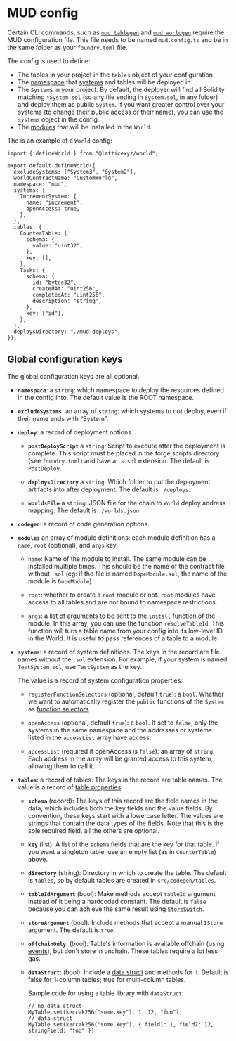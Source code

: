 # MUD config

Certain CLI commands, such as [`mud tablegen`](/cli/tablegen) and [`mud worldgen`](/cli/worldgen) require the MUD configuration file.
This file needs to be named `mud.config.ts` and be in the same folder as your `foundry.toml` file.

The config is used to define:

- The tables in your project in the `tables` object of your configuration.
- The [namespace](/world/namespaces-access-control) that [systems](/world/systems) and tables will be deployed in.
- The `System`s in your project.
  By default, the deployer will find all Solidity matching `*System.sol` (so any file ending in `System.sol`, in any folder) and deploy them as public `System`.
  If you want greater control over your systems (to change their public access or their name), you can use the `systems` object in the config.
- The [modules](/world/modules) that will be installed in the `World`.

The is an example of a `World` config:

```tsx
import { defineWorld } from "@latticexyz/world";

export default defineWorld({
  excludeSystems: ["System3", "System2"],
  worldContractName: "CustomWorld",
  namespace: "mud",
  systems: {
    IncrementSystem: {
      name: "increment",
      openAccess: true,
    },
  },
  tables: {
    CounterTable: {
      schema: {
        value: "uint32",
      },
      key: [],
    },
    Tasks: {
      schema: {
        id: "bytes32",
        createdAt: "uint256",
        completedAt: "uint256",
        description: "string",
      },
      key: ["id"],
    },
  },
  deploysDirectory: "./mud-deploys",
});
```

## Global configuration keys

The global configuration keys are all optional.

- **`namespace`**: a `string`: which namespace to deploy the resources defined in the config into.
  The default value is the ROOT namespace.

- **`excludeSystems`**: an array of `string`: which systems to not deploy, even if their name ends with “System”.

- **`deploy`**: a record of deployment options.

  - **`postDeployScript`** a `string`: Script to execute after the deployment is complete.
     This script must be placed in the forge scripts directory (see `foundry.toml`) and have a `.s.sol` extension.
     The default is `PostDeploy`.

  - **`deploysDirectory`** a `string`: Which folder to put the deployment artifacts into after deployment.
    The default is `./deploys`.

  - **`worldsFile`** a `string`: JSON file for the chain to `World` deploy address mapping.
    The default is `./worlds.json`.
  
- **`codegen`**: a record of code generation options.
  


- **`modules`** an array of module definitions: each module definition has a `name`, `root` (optional), and `args` key.

  - `name`: Name of the module to install. The same module can be installed multiple times. This should be the name of the contract file without `.sol` (eg: if the file is named `DopeModule.sol`, the name of the module is `DopeModule`)

  - `root`: whether to create a `root` module or not. `root` modules have access to all tables and are not bound to namespace restrictions.

  - `args`: a list of arguments to be sent to the `install` function of the module. In this array, you can use the function `resolveTableId`. This function will turn a table name from your config into its low-level ID in the World. It is useful to pass references of a table to a module.

- **`systems`**: a record of system definitions. The keys in the record are file names without the `.sol` extension. For example, if your system is named `TestSystem.sol`, use `TestSystem` as the key.

  The value is a record of system configuration properties:

  - `registerFunctionSelectors` (optional, default `true`): a `bool`.
    Whether we want to automatically register the `public` functions of the `System` as
    [function selectors](/world/function-selectors)

  - `openAccess` (optional, default `true`): a `bool`.
    If set to `false`, only the systems in the same namespace and the addresses or systems listed in the `accessList` array have access.

  - `accessList` (required if openAccess is `false`): an array of `string`. Each address in the array will be granted access to this system, allowing them to call it.

- **`tables`**: a record of tables. The keys in the record are table names.
  The value is a record of [table properties](https://github.com/latticexyz/mud/blob/main/packages/store/ts/config/storeConfig.ts#L110-L135).

  - **`schema`** (record):
    The keys of this record are the field names in the data, which includes both the key fields and the value fields.
    By convention, these keys start with a lowercase letter.
    The values are strings that contain the data types of the fields.
    Note that this is the sole required field, all the others are optional.

  - **`key`** (list):
    A list of the `schema` fields that are the key for that table.
    If you want a singleton table, use an empty list (as in `CounterTable`) above.

  - **`directory`** (string):
    Directory in which to create the table.
    The default is `tables`, so by default tables are created in `src/codegen/tables`.

  - **`tableIdArgument`** (bool):
    Make methods accept `tableId` argument instead of it being a hardcoded constant.
    The default is `false` because you can achieve the same result using [`StoreSwitch`](/store/table-libraries#storeswitch).

  - **`storeArgument`** (bool):
    Include methods that accept a manual `IStore` argument.
    The default is `true`.

  - **`offchainOnly`**: (bool):
    Table's information is available offchain (using [events](https://docs.soliditylang.org/en/latest/contracts.html#events)), but don't store in onchain.
    These tables require a lot less gas.

  - **`dataStruct`**: (bool):
    Include a [data struct](https://docs.soliditylang.org/en/v0.8.23/types.html#structs) and methods for it.
    Default is false for 1-column tables; true for multi-column tables.

    Sample code for using a table library with `dataStruct`:

    ```solidity
    // no data struct
    MyTable.set(keccak256("some.key"), 1, 12, "foo");
    // data struct
    MyTable.set(keccak256("some.key"), { field1: 1, field2: 12, stringField: "foo" });
    ```
